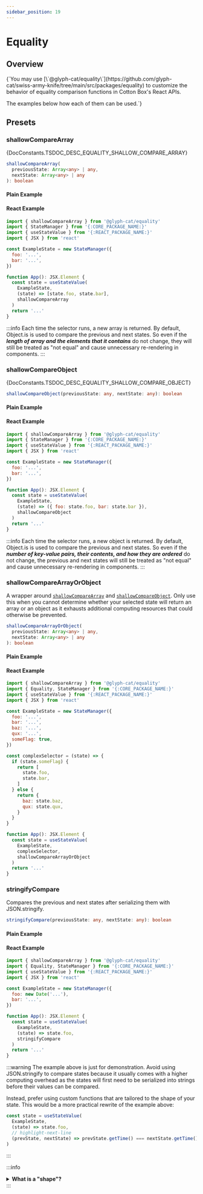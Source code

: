 ```yaml
---
sidebar_position: 19
---
```



# Equality

## Overview

<MarkdownWrapper>
{`You may use [\`@glyph-cat/equality\`](https://github.com/glyph-cat/swiss-army-knife/tree/main/src/packages/equality) to customize the behavior of equality comparison functions in Cotton Box's React APIs.

The examples below how each of them can be used.`}
</MarkdownWrapper>

## Presets

### shallowCompareArray
<MarkdownWrapper>{DocConstants.TSDOC_DESC_EQUALITY_SHALLOW_COMPARE_ARRAY}</MarkdownWrapper>

```ts
shallowCompareArray(
  previousState: Array<any> | any,
  nextState: Array<any> | any
): boolean
```

#### Plain Example
<SimpleConsolePlayground code={CODE_EXAMPLE_SC_ARRAY} />

#### React Example
```js
import { shallowCompareArray } from '@glyph-cat/equality'
import { StateManager } from '{:CORE_PACKAGE_NAME:}'
import { useStateValue } from '{:REACT_PACKAGE_NAME:}'
import { JSX } from 'react'

const ExampleState = new StateManager({
  foo: '...',
  bar: '...',
})

function App(): JSX.Element {
  const state = useStateValue(
    ExampleState,
    (state) => [state.foo, state.bar],
    shallowCompareArray
  )
  return '...'
}
```

:::info
Each time the selector runs, a new array is returned. By default, <ApiLink href={DocConstants.API_REFERENCE_URL_OBJECT_IS}>Object.is</ApiLink> is used to compare the previous and next states. So even if the _**length of array and the elements that it contains**_ do not change, they will still be treated as "not equal" and cause unnecessary re-rendering in components.
:::

### shallowCompareObject
<MarkdownWrapper>{DocConstants.TSDOC_DESC_EQUALITY_SHALLOW_COMPARE_OBJECT}</MarkdownWrapper>

```ts
shallowCompareObject(previousState: any, nextState: any): boolean
```

#### Plain Example
<SimpleConsolePlayground code={CODE_EXAMPLE_SC_OBJECT} />

#### React Example
```js
import { shallowCompareArray } from '@glyph-cat/equality'
import { StateManager } from '{:CORE_PACKAGE_NAME:}'
import { useStateValue } from '{:REACT_PACKAGE_NAME:}'
import { JSX } from 'react'

const ExampleState = new StateManager({
  foo: '...',
  bar: '...',
})

function App(): JSX.Element {
  const state = useStateValue(
    ExampleState,
    (state) => ({ foo: state.foo, bar: state.bar }),
    shallowCompareObject
  )
  return '...'
}
```

:::info
Each time the selector runs, a new object is returned. By default, <ApiLink href={DocConstants.API_REFERENCE_URL_OBJECT_IS}>Object.is</ApiLink> is used to compare the previous and next states. So even if the _**number of key-value pairs, their contents, and how they are ordered**_ do not change, the previous and next states will still be treated as "not equal" and cause unnecessary re-rendering in components.
:::

### shallowCompareArrayOrObject

A wrapper around [`shallowCompareArray`](#shallowcomparearray) and [`shallowCompareObject`](#shallowcompareobject). Only use this when you cannot determine whether your selected state will return an array or an object as it exhausts additional computing resources that could otherwise be prevented.

```ts
shallowCompareArrayOrObject(
  previousState: Array<any> | any,
  nextState: Array<any> | any
): boolean
```

#### Plain Example
<SimpleConsolePlayground code={CODE_EXAMPLE_SC_ARRAY_OBJECT} />

#### React Example
```js
import { shallowCompareArray } from '@glyph-cat/equality'
import { Equality, StateManager } from '{:CORE_PACKAGE_NAME:}'
import { useStateValue } from '{:REACT_PACKAGE_NAME:}'
import { JSX } from 'react'

const ExampleState = new StateManager({
  foo: '...',
  bar: '...',
  baz: '...',
  qux: '...',
  someFlag: true,
})

const complexSelector = (state) => {
  if (state.someFlag) {
    return [
      state.foo,
      state.bar,
    ]
  } else {
    return {
      baz: state.baz,
      qux: state.qux,
    }
  }
}

function App(): JSX.Element {
  const state = useStateValue(
    ExampleState,
    complexSelector,
    shallowCompareArrayOrObject
  )
  return '...'
}
```

### stringifyCompare
Compares the previous and next states after serializing them with <ApiLink href={DocConstants.API_REFERENCE_URL_JSON_STRINGIFY}>JSON.stringify</ApiLink>.

```ts
stringifyCompare(previousState: any, nextState: any): boolean
```

#### Plain Example
<SimpleConsolePlayground code={CODE_EXAMPLE_STRINGIFY} />

#### React Example
```js
import { shallowCompareArray } from '@glyph-cat/equality'
import { Equality, StateManager } from '{:CORE_PACKAGE_NAME:}'
import { useStateValue } from '{:REACT_PACKAGE_NAME:}'
import { JSX } from 'react'

const ExampleState = new StateManager({
  foo: new Date('...'),
  bar: '...',
})

function App(): JSX.Element {
  const state = useStateValue(
    ExampleState,
    (state) => state.foo,
    stringifyCompare
  )
  return '...'
}
```

:::warning
The example above is just for demonstration. Avoid using <ApiLink href={DocConstants.API_REFERENCE_URL_JSON_STRINGIFY}>JSON.stringify</ApiLink> to compare states because it usually comes with a higher computing overhead as the states will first need to be serialized into strings before their values can be compared.

Instead, prefer using custom functions that are tailored to the shape of your state. This would be a more practical rewrite of the example above:
```js
const state = useStateValue(
  ExampleState,
  (state) => state.foo,
  // highlight-next-line
  (prevState, nextState) => prevState.getTime() === nextState.getTime()
)
```
:::

:::info
<details>
<summary><b>What is a "shape"?</b></summary>
> In JavaScript programs, it’s common to have multiple objects with the same property keys. Such objects have the same _shape_.
> ```js
> const object1 = { x: 1, y: 2 };
> const object2 = { x: 3, y: 4 };
> // `object1` and `object2` have the same shape.
> ```
Quoted from: https://mathiasbynens.be/notes/shapes-ics#shapes
</details>
:::

